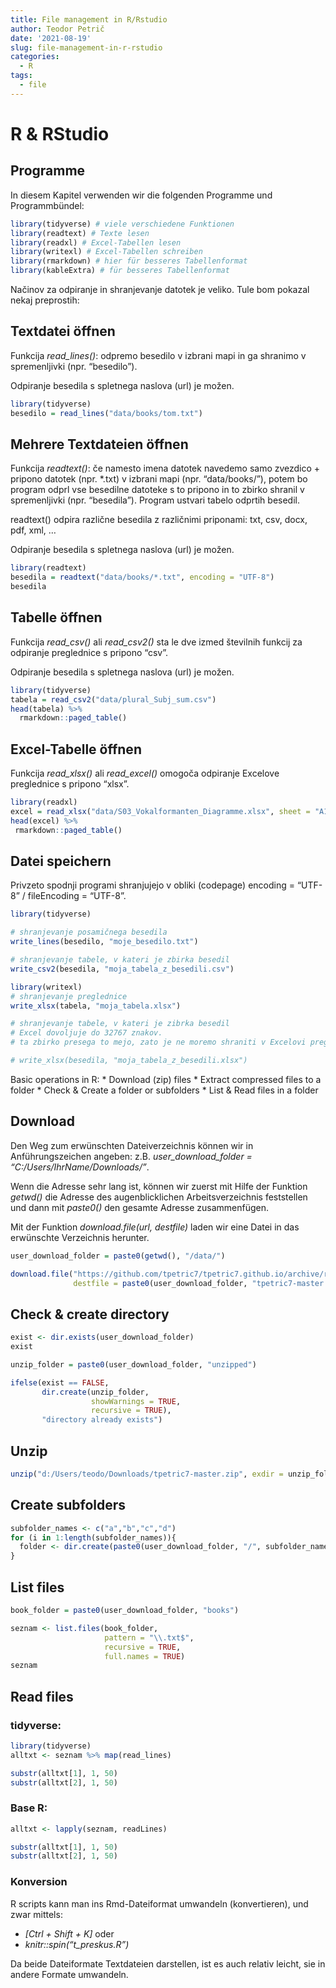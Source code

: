 ```yaml
---
title: File management in R/Rstudio
author: Teodor Petrič
date: '2021-08-19'
slug: file-management-in-r-rstudio
categories:
  - R
tags:
  - file
---
```


# R & RStudio
## Programme

In diesem Kapitel verwenden wir die folgenden Programme und Programmbündel:

```r
library(tidyverse) # viele verschiedene Funktionen
library(readtext) # Texte lesen
library(readxl) # Excel-Tabellen lesen
library(writexl) # Excel-Tabellen schreiben
library(rmarkdown) # hier für besseres Tabellenformat
library(kableExtra) # für besseres Tabellenformat 
```

Načinov za odpiranje in shranjevanje datotek je veliko. Tule bom pokazal nekaj preprostih:


## Textdatei öffnen

Funkcija *read_lines()*: odpremo besedilo v izbrani mapi in ga shranimo v spremenljivki (npr. "besedilo").

Odpiranje besedila s spletnega naslova (url) je možen.

```r
library(tidyverse)
besedilo = read_lines("data/books/tom.txt")

```


## Mehrere Textdateien öffnen

Funkcija *readtext()*: če namesto imena datotek navedemo samo zvezdico + pripono datotek (npr. *.txt) v izbrani mapi (npr. "data/books/"), potem bo program odprl vse besedilne datoteke s to pripono in to zbirko shranil v spremenljivki (npr. "besedila"). Program ustvari tabelo odprtih besedil.

readtext() odpira različne besedila z različnimi priponami: txt, csv, docx, pdf, xml, ...

Odpiranje besedila s spletnega naslova (url) je možen.

```r
library(readtext)
besedila = readtext("data/books/*.txt", encoding = "UTF-8")
besedila

```


## Tabelle öffnen

Funkcija *read_csv()* ali *read_csv2()* sta le dve izmed številnih funkcij za odpiranje preglednice s pripono "csv". 

Odpiranje besedila s spletnega naslova (url) je možen.

```r
library(tidyverse)
tabela = read_csv2("data/plural_Subj_sum.csv")
head(tabela) %>% 
  rmarkdown::paged_table()

```


## Excel-Tabelle öffnen

Funkcija *read_xlsx()* ali *read_excel()* omogoča odpiranje Excelove preglednice s pripono "xlsx". 

```r
library(readxl)
excel = read_xlsx("data/S03_Vokalformanten_Diagramme.xlsx", sheet = "A1-4_alle")
head(excel) %>% 
 rmarkdown::paged_table()

```


## Datei speichern

Privzeto spodnji programi shranjujejo v obliki (codepage) encoding = "UTF-8" / fileEncoding = "UTF-8".

```r
library(tidyverse)

# shranjevanje posamičnega besedila
write_lines(besedilo, "moje_besedilo.txt")

# shranjevanje tabele, v kateri je zbirka besedil
write_csv2(besedila, "moja_tabela_z_besedili.csv")

library(writexl)
# shranjevanje preglednice
write_xlsx(tabela, "moja_tabela.xlsx")

# shranjevanje tabele, v kateri je zibrka besedil
# Excel dovoljuje do 32767 znakov.
# ta zbirko presega to mejo, zato je ne moremo shraniti v Excelovi preglednici

# write_xlsx(besedila, "moja_tabela_z_besedili.xlsx")

```

Basic operations in R:
* Download (zip) files
* Extract compressed files to a folder
* Check & Create a folder or subfolders
* List & Read files in a folder

## Download

Den Weg zum erwünschten Dateiverzeichnis können wir in Anführungszeichen angeben: z.B. *user_download_folder = "C:/Users/IhrName/Downloads/"*.

Wenn die Adresse sehr lang ist, können wir zuerst mit Hilfe der Funktion *getwd()* die Adresse des augenblicklichen Arbeitsverzeichnis feststellen und dann mit *paste0()* den gesamte Adresse zusammenfügen.

Mit der Funktion *download.file(url, destfile)* laden wir eine Datei in das erwünschte Verzeichnis herunter.

```r
user_download_folder = paste0(getwd(), "/data/")

download.file("https://github.com/tpetric7/tpetric7.github.io/archive/refs/heads/main.zip",
              destfile = paste0(user_download_folder, "tpetric7-master.zip"))
```

## Check & create directory

```r
exist <- dir.exists(user_download_folder)
exist

```

```r
unzip_folder = paste0(user_download_folder, "unzipped")

ifelse(exist == FALSE, 
       dir.create(unzip_folder, 
                  showWarnings = TRUE, 
                  recursive = TRUE), 
       "directory already exists")
```

## Unzip

```r
unzip("d:/Users/teodo/Downloads/tpetric7-master.zip", exdir = unzip_folder)
```


## Create subfolders

```r
subfolder_names <- c("a","b","c","d") 
for (i in 1:length(subfolder_names)){
  folder <- dir.create(paste0(user_download_folder, "/", subfolder_names[i]))
}

```

## List files

```r
book_folder = paste0(user_download_folder, "books")

seznam <- list.files(book_folder, 
                     pattern = "\\.txt$", 
                     recursive = TRUE, 
                     full.names = TRUE)
seznam

```

## Read files

### tidyverse:

```r
library(tidyverse)
alltxt <- seznam %>% map(read_lines)

substr(alltxt[1], 1, 50)
substr(alltxt[2], 1, 50)

```

### Base R:

```r
alltxt <- lapply(seznam, readLines)

substr(alltxt[1], 1, 50)
substr(alltxt[2], 1, 50)

```

### Konversion
R scripts kann man ins Rmd-Dateiformat umwandeln (konvertieren), und zwar mittels:

* *[Ctrl + Shift + K]* oder 
* *knitr::spin("t_preskus.R")*

Da beide Dateiformate Textdateien darstellen, ist es auch relativ leicht, sie in andere Formate umwandeln.
